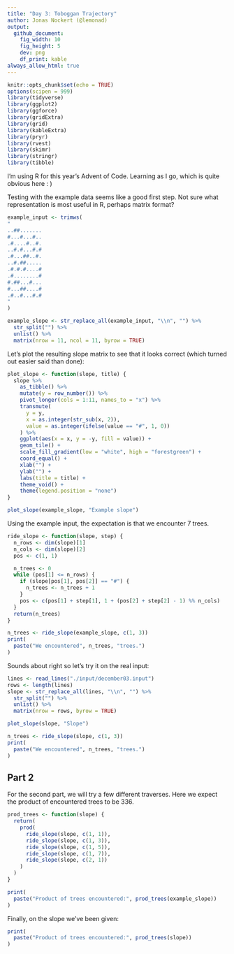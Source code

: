 ```yaml
---
title: "Day 3: Toboggan Trajectory"
author: Jonas Nockert (@lemonad)
output:
  github_document:
    fig_width: 10
    fig_height: 5
    dev: png
    df_print: kable
always_allow_html: true
---
```


```r
knitr::opts_chunk$set(echo = TRUE)
options(scipen = 999)
library(tidyverse)
library(ggplot2)
library(ggforce)
library(gridExtra)
library(grid)
library(kableExtra)
library(pryr)
library(rvest)
library(skimr)
library(stringr)
library(tibble)
```

I'm using R for this year's Advent of Code. Learning as I go, which is quite obvious here : )


Testing with the example data seems like a good first step. Not sure what representation is most useful in R, perhaps matrix format?

```r
example_input <- trimws(
"
..##.......
#...#...#..
.#....#..#.
..#.#...#.#
.#...##..#.
..#.##.....
.#.#.#....#
.#........#
#.##...#...
#...##....#
.#..#...#.#
"
)

example_slope <- str_replace_all(example_input, "\\n", "") %>%
  str_split("") %>%
  unlist() %>%
  matrix(nrow = 11, ncol = 11, byrow = TRUE)
```


Let's plot the resulting slope matrix to see that it looks correct (which turned out easier said than done):

```r
plot_slope <- function(slope, title) {
  slope %>%
    as_tibble() %>%
    mutate(y = row_number()) %>%
    pivot_longer(cols = 1:11, names_to = "x") %>%
    transmute(
      y = y,
      x = as.integer(str_sub(x, 2)),
      value = as.integer(ifelse(value == "#", 1, 0))
    ) %>%
    ggplot(aes(x = x, y = -y, fill = value)) +
    geom_tile() +
    scale_fill_gradient(low = "white", high = "forestgreen") +
    coord_equal() +
    xlab("") +
    ylab("") +
    labs(title = title) +
    theme_void() +
    theme(legend.position = "none")
}

plot_slope(example_slope, "Example slope")
```

Using the example input, the expectation is that we encounter 7 trees.

```r
ride_slope <- function(slope, step) {
  n_rows <- dim(slope)[1]
  n_cols <- dim(slope)[2]
  pos <- c(1, 1)

  n_trees <- 0
  while (pos[1] <= n_rows) {
    if (slope[pos[1], pos[2]] == "#") {
      n_trees <- n_trees + 1
    }
    pos <- c(pos[1] + step[1], 1 + (pos[2] + step[2] - 1) %% n_cols)
  }
  return(n_trees)
}

n_trees <- ride_slope(example_slope, c(1, 3))
print(
  paste("We encountered", n_trees, "trees.")
)
```

Sounds about right so let's try it on the real input:

```r
lines <- read_lines("./input/december03.input")
rows <- length(lines)
slope <- str_replace_all(lines, "\\n", "") %>%
  str_split("") %>%
  unlist() %>%
  matrix(nrow = rows, byrow = TRUE)

plot_slope(slope, "Slope")
```

```r
n_trees <- ride_slope(slope, c(1, 3))
print(
  paste("We encountered", n_trees, "trees.")
)
```

## Part 2
For the second part, we will try a few different traverses. Here we expect the product of encountered trees to be 336.

```r
prod_trees <- function(slope) {
  return(
    prod(
      ride_slope(slope, c(1, 1)),
      ride_slope(slope, c(1, 3)),
      ride_slope(slope, c(1, 5)),
      ride_slope(slope, c(1, 7)),
      ride_slope(slope, c(2, 1))
    )
  )
}

print(
  paste("Product of trees encountered:", prod_trees(example_slope))
)
```

Finally, on the slope we've been given:

```r
print(
  paste("Product of trees encountered:", prod_trees(slope))
)
```
